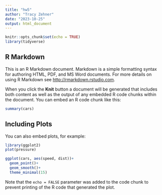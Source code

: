 ```yaml
---
title: "hw5"
author: "Tracy Zehner"
date: "2023-10-25"
output: html_document
---
```


```r
knitr::opts_chunk$set(echo = TRUE)
library(tidyverse)
```

## R Markdown

This is an R Markdown document. Markdown is a simple formatting syntax for authoring HTML, PDF, and MS Word documents. For more details on using R Markdown see <http://rmarkdown.rstudio.com>.

When you click the **Knit** button a document will be generated that includes both content as well as the output of any embedded R code chunks within the document. You can embed an R code chunk like this:

```r
summary(cars)
```

## Including Plots

You can also embed plots, for example:

```r
library(ggplot2)
plot(pressure)

ggplot(cars, aes(speed, dist))+
  geom_point()+
  geom_smooth()+
  theme_minimal(15)
```

Note that the `echo = FALSE` parameter was added to the code chunk to prevent printing of the R code that generated the plot.
